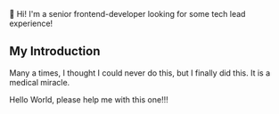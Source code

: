 
<IntroBanner>
  👋 Hi! I'm a senior frontend-developer looking for some tech lead experience!
</IntroBanner>

## My Introduction

Many a times, I thought I could never do this, but I finally did this. It is a medical miracle.

<Quote>Hello World, please help me with this one!!!</Quote>
